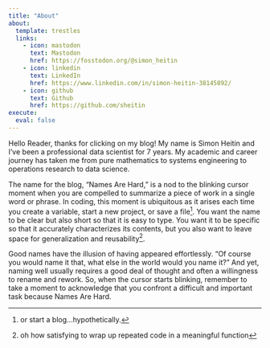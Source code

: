 ```yaml
---
title: "About"
about:
  template: trestles
  links:
    - icon: mastodon
      text: Mastodon
      href: https://fosstodon.org/@simon_heitin
    - icon: linkedin
      text: LinkedIn
      href: https://www.linkedin.com/in/simon-heitin-38145892/
    - icon: github
      text: Github
      href: https://github.com/sheitin
execute: 
  eval: false
---
```


Hello Reader, thanks for clicking on my blog! My name is Simon Heitin and I've been a professional data scientist for 7 years. My academic and career journey has taken me from pure mathematics to systems engineering to operations research to data science. 


The name for the blog, "Names Are Hard," is a nod to the blinking cursor moment when you are compelled to summarize a piece of work in a single word or phrase. In coding, this moment is ubiquitous as it arises each time you create a variable, start a new project, or save a file^[or start a blog...hypothetically.]. You want the name to be clear but also short so that it is easy to type. You want it to be specific so that it accurately characterizes its contents, but you also want to leave space for generalization and reusability^[oh how satisfying to wrap up repeated code in a meaningful function]. 

Good names have the illusion of having appeared effortlessly. "Of course you would name it that, what else in the world would you name it?" And yet, naming well usually requires a good deal of thought and often a willingness to rename and rework. So, when the cursor starts blinking, remember to take a moment to acknowledge that you confront a difficult and important task because Names Are Hard.